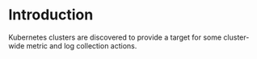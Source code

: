 # Introduction

Kubernetes clusters are discovered to provide a target for some cluster-wide metric and log collection actions.